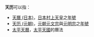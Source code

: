 {{noteTA
|T=zh-hans:天历; zh-hant:天曆;
|1=zh-hans:天历; zh-hant:天曆;
}}
'''天历'''可以指：
* [[天曆_(日本)|天曆 (日本)]]，[[日本|日本]][[村上天皇|村上天皇]]之[[日本年號|年號]]
* [[天历_(元朝)|天历 (元朝)]]，[[元朝|元朝]][[元文宗|元文宗]]與[[元明宗|元明宗]]之[[年號|年號]]
* [[太平天曆|太平天曆]]，[[太平天國|太平天國]]的曆法

{{disambig|cat=年号消歧义}}